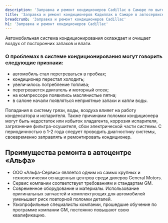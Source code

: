 ```yaml
---
description: 'Заправка и ремонт кондиционеров Cadillac в Самаре по выгодным ценам в сертифицированном сервисе Кадиллак.'
title: 'Заправка и ремонт кондиционеров Кадиллак в Самаре в автосервисе Альфа - цены'
breadcrumb: 'Заправка и ремонт кондиционеров Cadillac'
h1: 'Заправка и ремонт кондиционеров Cadillac'
---
```

<p>
	 Автомобильная система кондиционирования охлаждает и очищает воздух от посторонних запахов и влаги.
</p>
<h3>О проблемах в системе кондиционирования могут говорить следующие признаки:</h3>
<ul>
	<li>автомобиль стал перегреваться в пробках;</li>
	<li>кондиционер перестал холодить;</li>
	<li>увеличилось потребление топлива;</li>
	<li>перегревается двигатель и моторный отсек;</li>
	<li>на компрессоре появились маслянистые пятна;</li>
	<li>в салоне начали появляться неприятные запахи и капли воды.</li>
</ul>
<p>
	 Попадания в систему грязи, воды, воздуха влияет на работу конденсатора и испарителя. Также причинами поломки кондиционера могут быть недостаток или избыток хладагента, коррозия испарителя, загрязнение фильтра-осушителя, сбои электрической части системы. С периодичностью в 1-2 года следует проводить диагностику системы, своевременно заправлять и ремонтировать кондиционер.
</p>
<h2>Преимущества ремонта в автоцентре «Альфа»</h2>
<ul>
	<li>ООО «Альфа-Сервис» является одним из самых крупных и технологически оснащенных центров среди дилеров General Motors.</li>
	<li>Сервис компании соответствует требованиям и стандартам GM.</li>
	<li>Современное оборудование и материалы. Использование оригинальных запчастей и комплектующих для автомобилей уменьшает риск повторной поломки деталей.</li>
	<li>Узкопрофильные специалисты компании, прошедшие обучение по программе компании GM, постоянно повышают свою квалификацию. </li>
</ul>